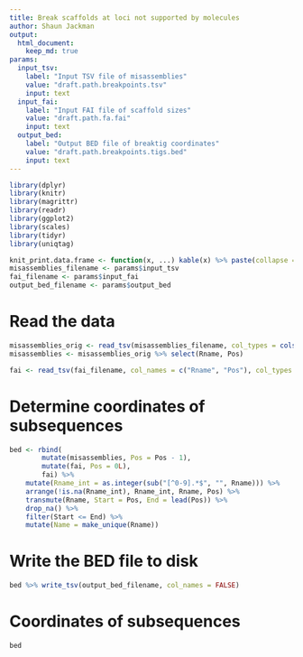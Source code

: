 ```yaml
---
title: Break scaffolds at loci not supported by molecules
author: Shaun Jackman
output:
  html_document:
    keep_md: true
params:
  input_tsv:
    label: "Input TSV file of misassemblies"
    value: "draft.path.breakpoints.tsv"
    input: text
  input_fai:
    label: "Input FAI file of scaffold sizes"
    value: "draft.path.fa.fai"
    input: text
  output_bed:
    label: "Output BED file of breaktig coordinates"
    value: "draft.path.breakpoints.tigs.bed"
    input: text
---
```


```r
library(dplyr)
library(knitr)
library(magrittr)
library(readr)
library(ggplot2)
library(scales)
library(tidyr)
library(uniqtag)

knit_print.data.frame <- function(x, ...) kable(x) %>% paste(collapse = "\n") %>% asis_output
misassemblies_filename <- params$input_tsv
fai_filename <- params$input_fai
output_bed_filename <- params$output_bed
```

# Read the data
```r
misassemblies_orig <- read_tsv(misassemblies_filename, col_types = cols(Rname = col_character()))
misassemblies <- misassemblies_orig %>% select(Rname, Pos)

fai <- read_tsv(fai_filename, col_names = c("Rname", "Pos"), col_types = "ci---")
```

# Determine coordinates of subsequences
```r
bed <- rbind(
		mutate(misassemblies, Pos = Pos - 1),
		mutate(fai, Pos = 0L),
		fai) %>%
	mutate(Rname_int = as.integer(sub("[^0-9].*$", "", Rname))) %>%
	arrange(!is.na(Rname_int), Rname_int, Rname, Pos) %>%
	transmute(Rname, Start = Pos, End = lead(Pos)) %>%
	drop_na() %>%
	filter(Start <= End) %>%
	mutate(Name = make_unique(Rname))
```

# Write the BED file to disk
```r
bed %>% write_tsv(output_bed_filename, col_names = FALSE)
```

# Coordinates of subsequences
```r
bed
```
